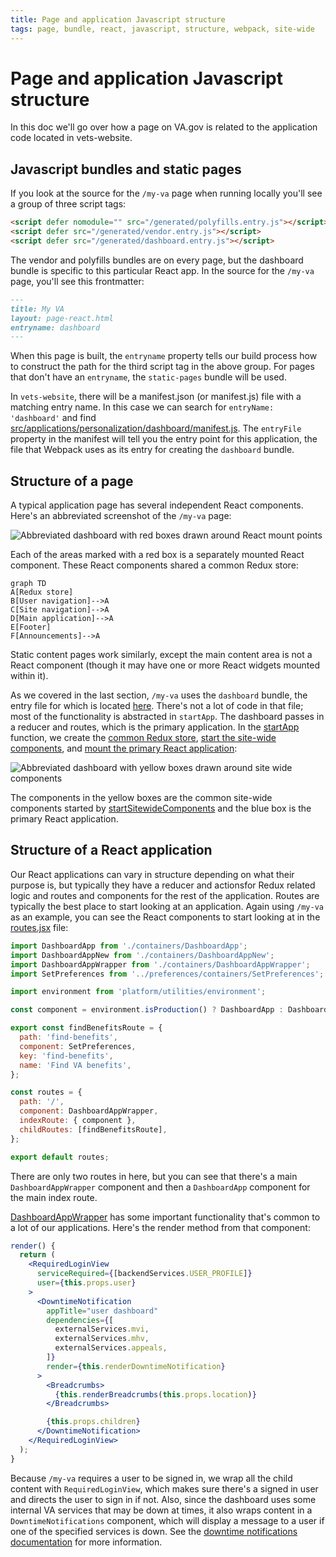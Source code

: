```yaml
---
title: Page and application Javascript structure
tags: page, bundle, react, javascript, structure, webpack, site-wide
---
```


# Page and application Javascript structure

In this doc we'll go over how a page on VA.gov is related to the application code located in vets-website.

## Javascript bundles and static pages

If you look at the source for the `/my-va` page when running locally you'll see a group of three script tags:

```html
<script defer nomodule="" src="/generated/polyfills.entry.js"></script>
<script defer src="/generated/vendor.entry.js"></script>
<script defer src="/generated/dashboard.entry.js"></script>
```

The vendor and polyfills bundles are on every page, but the dashboard bundle is specific to this particular React app. In the source for the `/my-va` page, you'll see this frontmatter:

```md
---
title: My VA
layout: page-react.html
entryname: dashboard
---
```

When this page is built, the `entryname` property tells our build process how to construct the path for the third script tag in the above group. For pages that don't have an `entryname`, the `static-pages` bundle will be used.

In `vets-website`, there will be a manifest.json (or manifest.js) file with a matching entry name. In this case we can search for `entryName: 'dashboard'` and find [src/applications/personalization/dashboard/manifest.js](https://github.com/department-of-veterans-affairs/vets-website/blob/master/src/applications/personalization/dashboard/manifest.js). The `entryFile` property in the manifest will tell you the entry point for this application, the file that Webpack uses as its entry for creating the `dashboard` bundle.

## Structure of a page

A typical application page has several independent React components. Here's an abbreviated screenshot of the `/my-va` page:

![Abbreviated dashboard with red boxes drawn around React mount points](../../../images/platform/react-mount-points.png)

Each of the areas marked with a red box is a separately mounted React component. These React components shared a common Redux store:

```mermaid
graph TD
A[Redux store]
B[User navigation]-->A
C[Site navigation]-->A
D[Main application]-->A
E[Footer]
F[Announcements]-->A
```

Static content pages work similarly, except the main content area is not a React component (though it may have one or more React widgets mounted within it).

As we covered in the last section, `/my-va` uses the `dashboard` bundle, the entry file for which is located [here](https://github.com/department-of-veterans-affairs/vets-website/blob/master/src/applications/personalization/dashboard/dashboard-entry.jsx). There's not a lot of code in that file; most of the functionality is abstracted in `startApp`. The dashboard passes in a reducer and routes, which is the primary application. In the [startApp](https://github.com/department-of-veterans-affairs/vets-website/blob/master/src/platform/startup/index.js#L31) function, we create the [common Redux store](https://github.com/department-of-veterans-affairs/vets-website/blob/master/src/platform/startup/index.js#L44), [start the site-wide components](https://github.com/department-of-veterans-affairs/vets-website/blob/master/src/platform/startup/index.js#L64), and [mount the primary React application](https://github.com/department-of-veterans-affairs/vets-website/blob/master/src/platform/startup/index.js#L73):

![Abbreviated dashboard with yellow boxes drawn around site wide components](../../../images/platform/sitewide_primary.png)

The components in the yellow boxes are the common site-wide components started by [startSitewideComponents](https://github.com/department-of-veterans-affairs/vets-website/blob/master/src/platform/site-wide/index.js#L26) and the blue box is the primary React application.

## Structure of a React application

Our React applications can vary in structure depending on what their purpose is, but typically they have a reducer and actionsfor Redux related logic and routes and components for the rest of the application. Routes are typically the best place to start looking at an application. Again using `/my-va` as an example, you can see the React components to start looking at in the [routes.jsx](https://github.com/department-of-veterans-affairs/vets-website/blob/master/src/applications/personalization/dashboard/routes.jsx) file:

```jsx
import DashboardApp from './containers/DashboardApp';
import DashboardAppNew from './containers/DashboardAppNew';
import DashboardAppWrapper from './containers/DashboardAppWrapper';
import SetPreferences from '../preferences/containers/SetPreferences';

import environment from 'platform/utilities/environment';

const component = environment.isProduction() ? DashboardApp : DashboardAppNew;

export const findBenefitsRoute = {
  path: 'find-benefits',
  component: SetPreferences,
  key: 'find-benefits',
  name: 'Find VA benefits',
};

const routes = {
  path: '/',
  component: DashboardAppWrapper,
  indexRoute: { component },
  childRoutes: [findBenefitsRoute],
};

export default routes;
```

There are only two routes in here, but you can see that there's a main `DashboardAppWrapper` component and then a `DashboardApp` component for the main index route.

[DashboardAppWrapper](https://github.com/department-of-veterans-affairs/vets-website/blob/master/src/applications/personalization/dashboard/containers/DashboardAppWrapper.jsx) has some important functionality that's common to a lot of our applications. Here's the render method from that component:

```jsx
render() {
  return (
    <RequiredLoginView
      serviceRequired={[backendServices.USER_PROFILE]}
      user={this.props.user}
    >
      <DowntimeNotification
        appTitle="user dashboard"
        dependencies={[
          externalServices.mvi,
          externalServices.mhv,
          externalServices.appeals,
        ]}
        render={this.renderDowntimeNotification}
      >
        <Breadcrumbs>
          {this.renderBreadcrumbs(this.props.location)}
        </Breadcrumbs>

        {this.props.children}
      </DowntimeNotification>
    </RequiredLoginView>
  );
}
```

Because `/my-va` requires a user to be signed in, we wrap all the child content with `RequiredLoginView`, which makes sure there's a signed in user and directs the user to sign in if not. Also, since the dashboard uses some internal VA services that may be down at times, it also wraps content in a `DowntimeNotifications` component, which will display a message to a user if one of the specified services is down. See the [downtime notifications documentation](/platform/tools/downtime-notifications) for more information.
